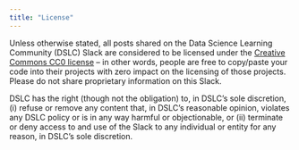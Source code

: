 ```yaml
---
title: "License"
---
```


Unless otherwise stated, all posts shared on the Data Science Learning Community (DSLC) Slack are considered to be licensed under the [Creative Commons CC0 license](https://creativecommons.org/share-your-work/public-domain/cc0/) -- in other words, people are free to copy/paste your code into their projects with zero impact on the licensing of those projects. Please do not share proprietary information on this Slack.

DSLC has the right (though not the obligation) to, in DSLC's sole discretion, (i) refuse or remove any content that, in DSLC’s reasonable opinion, violates any DSLC policy or is in any way harmful or objectionable, or (ii) terminate or deny access to and use of the Slack to any individual or entity for any reason, in DSLC’s sole discretion.

